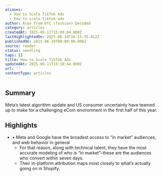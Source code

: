 ```yaml
---
aliases:
  - How to Scale TikTok Ads
  - how-to-scale-tiktok-ads
author: Alex from DTC (fashion) Decoded
category: articles
createdAt: 2025-06-11T15:08:04.000Z
lastHighlightedOn: 2025-06-10T16:15:35.412Z
publishedOn: 2025-06-10T00:00:00.000Z
source: reader
status: seedling
tags: []
title: How to Scale TikTok Ads
updatedAt: 2025-06-11T15:10:44.000Z
url: ''
contentType: articles
---
```

## Summary

Meta’s latest algorithm update and US consumer uncertainty have teamed up to make for a challenging eCom environment in the first half of this year.

## Highlights

- • Meta and Google have the broadest access to “in market” audiences, and web behavior in general
  - For that reason, along with technical talent, they have the most accurate modeling of who is “in market”–these are the audiences who convert within seven days.
  - Their in-platform attribution maps most closely to what’s actually going on in Shopify.
